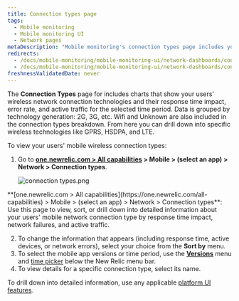 ```yaml
---
title: Connection types page
tags:
  - Mobile monitoring
  - Mobile monitoring UI
  - Network pages
metaDescription: "Mobile monitoring's connection types page includes your mobile wireless connection types and their response time, network failure rate, and traffic."
redirects:
  - /docs/mobile-monitoring/mobile-monitoring-ui/network-dashboards/connection-types-dashboard
  - /docs/mobile-monitoring/mobile-monitoring-ui/network-dashboards/connection-types-page
freshnessValidatedDate: never
---
```


The <DNT>**Connection Types**</DNT> page for <InlinePopover type="mobile"/> includes charts that show your users' wireless network connection technologies and their response time impact, error rate, and active traffic for the selected time period. Data is grouped by technology generation: 2G, 3G, etc. Wifi and Unknown are also included in the connection types breakdown. From here you can drill down into specific wireless technologies like GPRS, HSDPA, and LTE.

To view your users' mobile wireless connection types:

1. Go to <DNT>**[one.newrelic.com > All capabilities](https://one.newrelic.com/all-capabilities) > Mobile > (select an app) > Network > Connection types**</DNT>.

   <img
     title="connection types.png"
     alt="connection types.png"
     src="/images/mobile_screenshot-full_connection-types-summary.webp"
   />

<figcaption>
  <DNT>**[one.newrelic.com > All capabilities](https://one.newrelic.com/all-capabilities) > Mobile > (select an app) > Network > Connection types**</DNT>: Use this page to view, sort, or drill down into detailed information about your users' mobile network connection type by response time impact, network failures, and active traffic.
</figcaption>

2. To change the information that appears (including response time, active devices, or network errors), select your choice from the <DNT>**Sort by**</DNT> menu.
3. To select the mobile app versions or time period, use the [<DNT>**Versions**</DNT>](/docs/mobile-apps/versions) menu and [time picker](/docs/query-your-data/explore-query-data/dashboards/manage-your-dashboard/#dash-time-picker) below the New Relic menu bar.
4. To view details for a specific connection type, select its name.

To drill down into detailed information, use any applicable [platform UI features](/docs/new-relic-solutions/new-relic-one/introduction-new-relic-platform).

